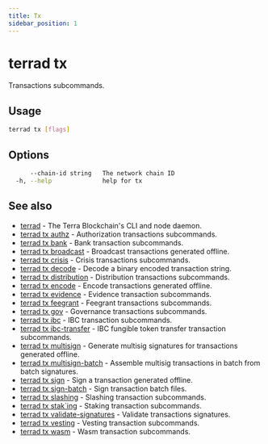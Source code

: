 ```yaml
---
title: Tx
sidebar_position: 1
---
```


# terrad tx

Transactions subcommands.

## Usage

```sh Terrad
terrad tx [flags]
```

## Options

```sh Terrad
      --chain-id string   The network chain ID
  -h, --help              help for tx
```

## See also

* [terrad](../terrad.mdx)	 - The Terra Blockchain's CLI and node daemon. 
* [terrad tx authz](authz/terrad_tx_authz.mdx)	 - Authorization transactions subcommands.
* [terrad tx bank](./terrad_tx_bank.mdx)	 - Bank transaction subcommands.
* [terrad tx broadcast](./terrad_tx_broadcast.mdx)	 - Broadcast transactions generated offline.
* [terrad tx crisis](./terrad_tx_crisis.mdx)	 - Crisis transactions subcommands.
* [terrad tx decode](./terrad_tx_decode.mdx)	 - Decode a binary encoded transaction string.
* [terrad tx distribution](distribution/terrad_tx_distribution.mdx)	 - Distribution transactions subcommands.
* [terrad tx encode](./terrad_tx_encode.mdx)	 - Encode transactions generated offline.
* [terrad tx evidence](./terrad_tx_evidence.mdx)	 - Evidence transaction subcommands.
* [terrad tx feegrant](feegrant/terrad_tx_feegrant.mdx)	 - Feegrant transactions subcommands.
* [terrad tx gov](gov/terrad_tx_gov.mdx)	 - Governance transactions subcommands.
* [terrad tx ibc](./terrad_tx_ibc.mdx)	 - IBC transaction subcommands.
* [terrad tx ibc-transfer](./terrad_tx_ibc-transfer.mdx)	 - IBC fungible token transfer transaction subcommands.
* [terrad tx multisign](./terrad_tx_multisign.mdx)	 - Generate multisig signatures for transactions generated offline.
* [terrad tx multisign-batch](./terrad_tx_multisign-batch.mdx)	 - Assemble multisig transactions in batch from batch signatures.
* [terrad tx sign](./terrad_tx_sign.mdx)	 - Sign a transaction generated offline.
* [terrad tx sign-batch](./terrad_tx_sign-batch.mdx)	 - Sign transaction batch files.
* [terrad tx slashing](./terrad_tx_slashing.mdx)	 - Slashing transaction subcommands.
* [terrad tx stak`ing](./terrad_tx_staking.mdx)	 - Staking transaction subcommands.
* [terrad tx validate-signatures](./terrad_tx_validate-signatures.mdx)	 - Validate transactions signatures.
* [terrad tx vesting](./terrad_tx_vesting.mdx)	 - Vesting transaction subcommands.
* [terrad tx wasm](./terrad_tx_wasm.mdx)	 - Wasm transaction subcommands.


